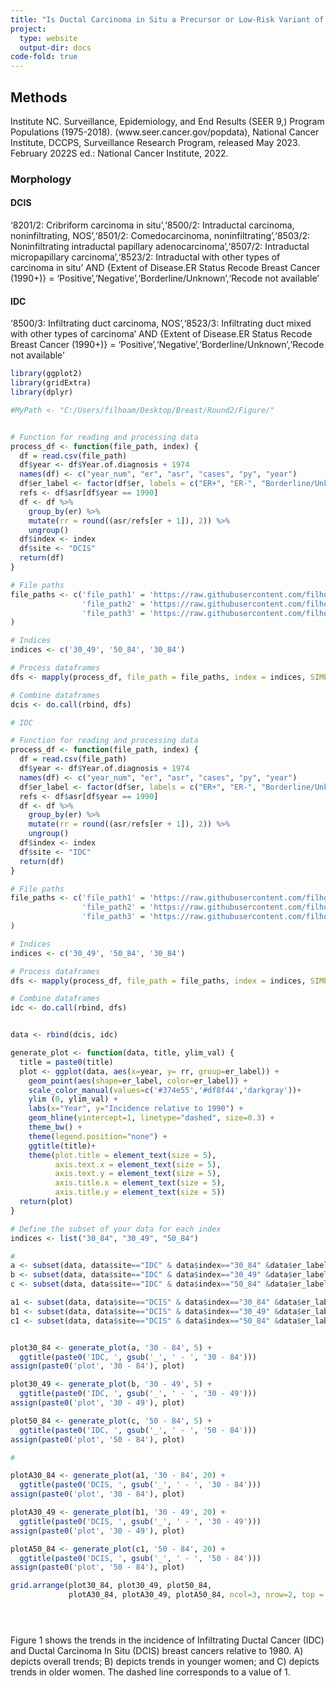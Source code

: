 ---
title: "Is Ductal Carcinoma in Situ a Precursor or Low-Risk Variant of Invasive Breast Cancer? A Population Perspective"
project:
  type: website
  output-dir: docs
code-fold: true
---

## Methods

Institute NC. Surveillance, Epidemiology, and End Results (SEER 9,) Program Populations (1975-2018). (www.seer.cancer.gov/popdata), National Cancer Institute, DCCPS, Surveillance Research Program, released May 2023. February 2022S ed.: National Cancer Institute, 2022.

### Morphology

#### DCIS

'8201/2: Cribriform carcinoma in situ','8500/2: Intraductal carcinoma, noninfiltrating, NOS','8501/2: Comedocarcinoma, noninfiltrating','8503/2: Noninfiltrating intraductal papillary adenocarcinoma','8507/2: Intraductal micropapillary carcinoma','8523/2: Intraductal with other types of carcinoma in situ' AND {Extent of Disease.ER Status Recode Breast Cancer (1990+)} = 'Positive','Negative','Borderline/Unknown','Recode not available'

#### IDC

'8500/3: Infiltrating duct carcinoma, NOS','8523/3: Infiltrating duct mixed with other types of carcinoma' AND {Extent of Disease.ER Status Recode Breast Cancer (1990+)} = 'Positive','Negative','Borderline/Unknown','Recode not available'

```{r}

library(ggplot2)
library(gridExtra)
library(dplyr)

#MyPath <- "C:/Users/filhoam/Desktop/Breast/Round2/Figure/"


# Function for reading and processing data
process_df <- function(file_path, index) {
  df = read.csv(file_path)
  df$year <- df$Year.of.diagnosis + 1974
  names(df) <- c("year_num", "er", "asr", "cases", "py", "year")
  df$er_label <- factor(df$er, labels = c("ER+", "ER-", "Borderline/Unk", "Not available"))
  refs <- df$asr[df$year == 1990]
  df <- df %>% 
    group_by(er) %>% 
    mutate(rr = round((asr/refs[er + 1]), 2)) %>% 
    ungroup()
  df$index <- index
  df$site <- "DCIS"
  return(df)
}

# File paths
file_paths <- c('file_path1' = 'https://raw.githubusercontent.com/filhoalm/EpicanVerse/main/dcis_er_30_49.csv',
                'file_path2' = 'https://raw.githubusercontent.com/filhoalm/EpicanVerse/main/dcis_er_50_84.csv',
                'file_path3' = 'https://raw.githubusercontent.com/filhoalm/EpicanVerse/main/dcis_er.csv'
)

# Indices
indices <- c('30_49', '50_84', '30_84')

# Process dataframes
dfs <- mapply(process_df, file_path = file_paths, index = indices, SIMPLIFY = F)

# Combine dataframes
dcis <- do.call(rbind, dfs)

# IDC

# Function for reading and processing data
process_df <- function(file_path, index) {
  df = read.csv(file_path)
  df$year <- df$Year.of.diagnosis + 1974
  names(df) <- c("year_num", "er", "asr", "cases", "py", "year")
  df$er_label <- factor(df$er, labels = c("ER+", "ER-", "Borderline/Unk", "Not available"))
  refs <- df$asr[df$year == 1990]
  df <- df %>% 
    group_by(er) %>% 
    mutate(rr = round((asr/refs[er + 1]), 2)) %>% 
    ungroup()
  df$index <- index
  df$site <- "IDC"
  return(df)
}

# File paths
file_paths <- c('file_path1' = 'https://raw.githubusercontent.com/filhoalm/EpicanVerse/main/idc_er_30_49.csv',
                'file_path2' = 'https://raw.githubusercontent.com/filhoalm/EpicanVerse/main/idc_er_50_84.csv',
                'file_path3' = 'https://raw.githubusercontent.com/filhoalm/EpicanVerse/main/idc_er.csv'
)

# Indices
indices <- c('30_49', '50_84', '30_84')

# Process dataframes
dfs <- mapply(process_df, file_path = file_paths, index = indices, SIMPLIFY = F)

# Combine dataframes
idc <- do.call(rbind, dfs)


data <- rbind(dcis, idc)

generate_plot <- function(data, title, ylim_val) {
  title = paste0(title)
  plot <- ggplot(data, aes(x=year, y= rr, group=er_label)) +
    geom_point(aes(shape=er_label, color=er_label)) +
    scale_color_manual(values=c('#374e55','#df8f44','darkgray'))+ 
    ylim (0, ylim_val) +
    labs(x="Year", y="Incidence relative to 1990") +
    geom_hline(yintercept=1, linetype="dashed", size=0.3) +
    theme_bw() +
    theme(legend.position="none") +
    ggtitle(title)+
    theme(plot.title = element_text(size = 5),
          axis.text.x = element_text(size = 5),
          axis.text.y = element_text(size = 5),
          axis.title.x = element_text(size = 5),
          axis.title.y = element_text(size = 5))
  return(plot)
}

# Define the subset of your data for each index
indices <- list("30_84", "30_49", "50_84")

#
a <- subset(data, data$site=="IDC" & data$index=="30_84" &data$er_label!="Not available" & data$year >= 1990)
b <- subset(data, data$site=="IDC" & data$index=="30_49" &data$er_label!="Not available" & data$year >= 1990)
c <- subset(data, data$site=="IDC" & data$index=="50_84" &data$er_label!="Not available" & data$year >= 1990)

a1 <- subset(data, data$site=="DCIS" & data$index=="30_84" &data$er_label!="Not available" & data$year >= 1990)
b1 <- subset(data, data$site=="DCIS" & data$index=="30_49" &data$er_label!="Not available" & data$year >= 1990)
c1 <- subset(data, data$site=="DCIS" & data$index=="50_84" &data$er_label!="Not available" & data$year >= 1990)


plot30_84 <- generate_plot(a, '30 - 84', 5) + 
  ggtitle(paste0('IDC, ', gsub('_', ' - ', '30 - 84')))
assign(paste0('plot', '30 - 84'), plot)

plot30_49 <- generate_plot(b, '30 - 49', 5) + 
  ggtitle(paste0('IDC, ', gsub('_', ' - ', '30 - 49')))
assign(paste0('plot', '30 - 49'), plot)

plot50_84 <- generate_plot(c, '50 - 84', 5) + 
  ggtitle(paste0('IDC, ', gsub('_', ' - ', '50 - 84')))
assign(paste0('plot', '50 - 84'), plot)

#

plotA30_84 <- generate_plot(a1, '30 - 84', 20) + 
  ggtitle(paste0('DCIS, ', gsub('_', ' - ', '30 - 84')))
assign(paste0('plot', '30 - 84'), plot)

plotA30_49 <- generate_plot(b1, '30 - 49', 20) + 
  ggtitle(paste0('DCIS, ', gsub('_', ' - ', '30 - 49')))
assign(paste0('plot', '30 - 49'), plot)

plotA50_84 <- generate_plot(c1, '50 - 84', 20) + 
  ggtitle(paste0('DCIS, ', gsub('_', ' - ', '50 - 84')))
assign(paste0('plot', '50 - 84'), plot)

grid.arrange(plot30_84, plot30_49, plot50_84,
             plotA30_84, plotA30_49, plotA50_84, ncol=3, nrow=2, top = grid::textGrob('Breast cancer in females by morphology and ER status', gp=grid::gpar(fontsize=8)))





```

Figure 1 shows the trends in the incidence of Infiltrating Ductal Cancer (IDC) and Ductal Carcinoma In Situ (DCIS) breast cancers relative to 1980. A) depicts overall trends; B) depicts trends in younger women; and C) depicts trends in older women. The dashed line corresponds to a value of 1.
